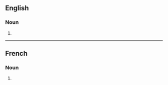 ==English==

===Noun===
{{head|en|noun plural form}}

# {{plural of|gigot|lang=en}}

----

==French==

===Noun===
{{head|fr|noun plural form|g=m}}

# {{plural of|gigot|lang=fr}}